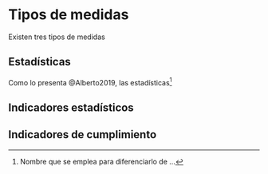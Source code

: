 # Tipos de medidas {#medidas}

Existen tres tipos de medidas

## Estadísticas

Como lo presenta @Alberto2019, las estadísticas^[Nombre que se emplea para diferenciarlo de ...] 

## Indicadores estadísticos
## Indicadores de cumplimiento


